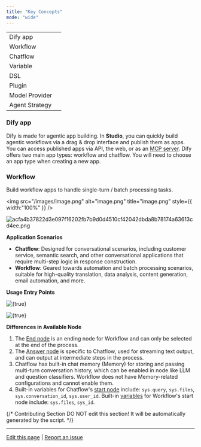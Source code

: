 ```yaml
---
title: "Key Concepts"
mode: "wide"
---
```


|                | |
| -------------- | --- |
| Dify app       | |
| Workflow       | |
| Chatflow       | |
| Variable       | |
| DSL            | |
| Plugin         | |
| Model Provider | |
| Agent Strategy | |

### Dify app

Dify is made for agentic app building. In **Studio**, you can quickly build agentic workflows via a drag & drop interface and publish them as apps. You can access published apps via API, the web, or as an [MCP server](/en/guides/application-publishing/publish-mcp). Dify offers two main app types: workflow and chatflow. You will need to choose an app type when creating a new app.

### Workflow

Build workflow apps to handle single-turn / batch processing tasks.

<img
  src="/images/image.png"
  alt="image.png"
  title="image.png"
  style={{ width:"100%" }}
/>

![acfa4b37822d3e097f16202fb7b9d0d4510cf42042dbda8b78174a63613cd4ee.png](/images/acfa4b37822d3e097f16202fb7b9d0d4510cf42042dbda8b78174a63613cd4ee.png)

**Application Scenarios**

- **Chatflow**: Designed for conversational scenarios, including customer service, semantic search, and other conversational applications that require multi-step logic in response construction.
- **Workflow**: Geared towards automation and batch processing scenarios, suitable for high-quality translation, data analysis, content generation, email automation, and more.

**Usage Entry Points**

<div class="image-side-by-side">
<img
  src="https://assets-docs.dify.ai/2024/12/befca8ff01ac5dccf4d32bcab08b8a11.png"
  className="mx-auto"
  alt={true}
/>

<img
  src="https://assets-docs.dify.ai/2024/12/56521297208916676acaf1c59e968e41.png"
  className="mx-auto"
  alt={true}
/>

</div>

**Differences in Available Node**

1. The [End node](/en/guides/workflow/node/end) is an ending node for Workflow and can only be selected at the end of the process.
2. The [Answer node](/en/guides/workflow/node/answer) is specific to Chatflow, used for streaming text output, and can output at intermediate steps in the process.
3. Chatflow has built-in chat memory (Memory) for storing and passing multi-turn conversation history, which can be enabled in node like LLM and question classifiers. Workflow does not have Memory-related configurations and cannot enable them.
4. Built-in variables for Chatflow's [start node](/en/guides/workflow/node/start) include: `sys.query`, `sys.files`, `sys.conversation_id`, `sys.user_id`. Built-in [variables](/en/guides/workflow/variables) for Workflow's start node include: `sys.files`, `sys_id`.

{/*
Contributing Section
DO NOT edit this section!
It will be automatically generated by the script.
*/}

---

[Edit this page](https://github.com/langgenius/dify-docs/edit/main/en/guides/workflow/key-concepts.mdx) | [Report an issue](https://github.com/langgenius/dify-docs/issues/new?title=Documentation%20Issue%3A%20once&body=%23%23%20Issue%20Description%0A%3C%21--%20Please%20briefly%20describe%20the%20issue%20you%20found%20--%3E%0A%0A%23%23%20Page%20Link%0Ahttps%3A%2F%2Fgithub.com%2Flanggenius%2Fdify-docs%2Fblob%2Fmain%2Fen/guides/workflow%2Fkey-concepts.mdx%0A%0A%23%23%20Suggested%20Changes%0A%3C%21--%20If%20you%20have%20specific%20suggestions%20for%20changes%2C%20please%20describe%20them%20here%20--%3E%0A%0A%3C%21--%20Thank%20you%20for%20helping%20improve%20our%20documentation%21%20--%3E)